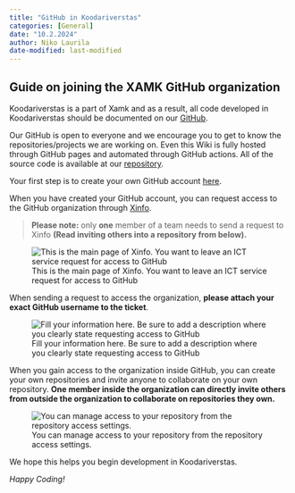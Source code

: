 ```yaml
---
title: "GitHub in Koodariverstas"
categories: [General]
date: "10.2.2024"
author: Niko Laurila
date-modified: last-modified 
---
```


## Guide on joining the XAMK GitHub organization

Koodariverstas is a part of Xamk and as a result, all code developed in Koodariverstas should be documented on our [GitHub](https://github.com/xamkfi).

Our GitHub is open to everyone and we encourage you to get to know the repositories/projects we are working on. Even this Wiki is fully hosted through GitHub pages and automated through GitHub actions. All of the source code is available at our [repository](https://github.com/xamkfi/Koodariverstas-wikiplatform).

Your first step is to create your own GitHub account [here](https://github.com/).

When you have created your GitHub account, you can request access to the GitHub organization through [Xinfo](https://xinfo.xamk.fi/customerui).

> **Please note:** only **one** member of a team needs to send a request to Xinfo **(Read inviting others into a repository from below).**

![This is the main page of Xinfo. You want to leave an ICT service request for access to GitHub](images/Github%20tut1.png)

When sending a request to access the organization, **please attach your exact GitHub username to the ticket**.

![Fill your information here. Be sure to add a description where you clearly state requesting access to GitHub](images/Github%20tut2.png)

When you gain access to the organization inside GitHub, you can create your own repositories and invite anyone to collaborate on your own repository. **One member inside the organization can directly invite others from outside the organization to collaborate on repositories they own.**

![You can manage access to your repository from the repository access settings.](images/Github%20tut3.png)

We hope this helps you begin development in Koodariverstas.

*Happy Coding!*